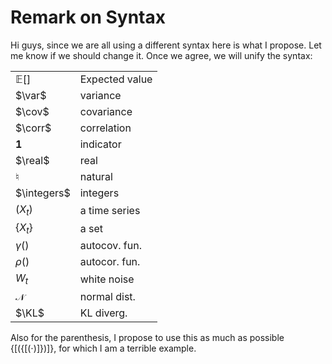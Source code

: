 # Remark on Syntax 

Hi guys, since we are all using a different syntax here is what I propose. Let me know if we should change it. Once we agree, we will unify the syntax:

|                     |                  |
|---------------------|------------------|
| $\mathbb{E} []$     |  Expected value  |
| $\var$              |  variance        |
| $\cov$              |  covariance      |
| $\corr$             |  correlation     |
| $\boldsymbol{1}$    |  indicator       |
| $\real$             |  real            |
| $\natural$          |  natural         |
| $\integers$         |  integers        |
| $(X_t)$             |  a time series   |
| $\{X_t\}$           |  a set           |
| $\gamma()$          |  autocov. fun.   |
| $\rho()$            |  autocor. fun.   |
| $W_t$               |  white noise     |
| $\mathcal{N}$       |  normal dist.    |
| $\KL$               |  KL diverg.      |


Also for the parenthesis, I propose to use this as much as possible $\{[(\{[( \cdot )]\})]\}$, for which I am a terrible example.
